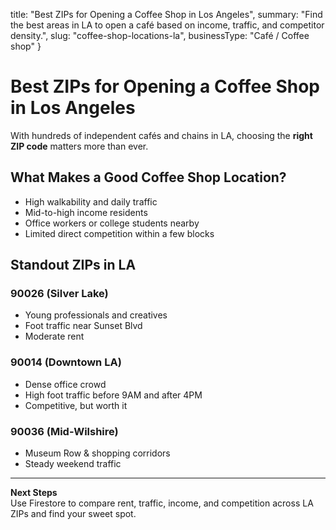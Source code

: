   title: "Best ZIPs for Opening a Coffee Shop in Los Angeles",
  summary: "Find the best areas in LA to open a café based on income, traffic, and competitor density.",
  slug: "coffee-shop-locations-la",
  businessType: "Café / Coffee shop"
}

# Best ZIPs for Opening a Coffee Shop in Los Angeles

With hundreds of independent cafés and chains in LA, choosing the **right ZIP code** matters more than ever.

## What Makes a Good Coffee Shop Location?

- High walkability and daily traffic
- Mid-to-high income residents
- Office workers or college students nearby
- Limited direct competition within a few blocks

## Standout ZIPs in LA

### 90026 (Silver Lake)

- Young professionals and creatives
- Foot traffic near Sunset Blvd
- Moderate rent

### 90014 (Downtown LA)

- Dense office crowd
- High foot traffic before 9AM and after 4PM
- Competitive, but worth it

### 90036 (Mid-Wilshire)

- Museum Row & shopping corridors
- Steady weekend traffic

---

**Next Steps**  
Use Firestore to compare rent, traffic, income, and competition across LA ZIPs and find your sweet spot.
